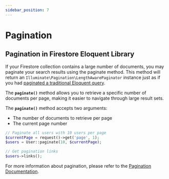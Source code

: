 ```yaml
---
sidebar_position: 7
---
```


# Pagination

## Pagination in Firestore Eloquent Library

If your Firestore collection contains a large number of documents, you may paginate your search results using the paginate method. This method will return an ``Illuminate\Pagination\LengthAwarePaginator`` instance just as if you had [paginated a traditional Eloquent query](https://laravel.com/docs/11.x/pagination).

The **``paginate()``** method allows you to retrieve a specific number of documents per page, making it easier to navigate through large result sets.

The **``paginate()``** method accepts two arguments:

- The number of documents to retrieve per page
- The current page number

```php
// Paginate all users with 10 users per page
$currentPage = request()->get('page', 1);
$users = User::paginate(10, $currentPage);

// Get pagination links
$users->links();
```

For more information about pagination, please refer to the [Pagination Documentation](/docs/guide/eloquent/pagination).


